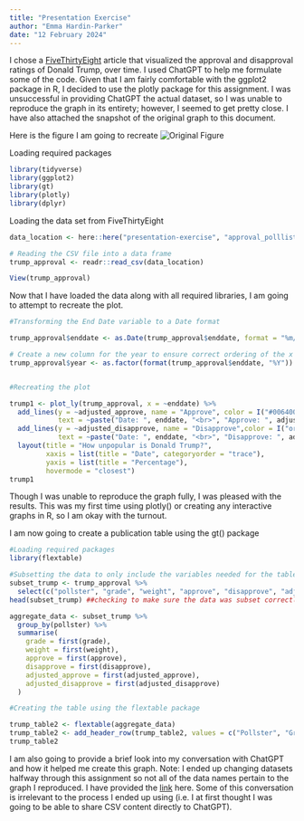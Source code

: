 ```yaml
---
title: "Presentation Exercise"
author: "Emma Hardin-Parker" 
date: "12 February 2024" 
---
```


I chose a [FiveThirtyEight](https://projects.fivethirtyeight.com/trump-approval-ratings/) article that visualized the approval and disapproval ratings of Donald Trump, over time. I used ChatGPT to help me formulate some of the code. Given that I am fairly comfortable with the ggplot2 package in R, I decided to use the plotly package for this assignment. I was unsuccessful in providing ChatGPT the actual dataset, so I was unable to reproduce the graph in its entirety; however, I seemed to get pretty close. I have also attached the snapshot of the original graph to this document. 

Here is the figure I am going to recreate 
![Original Figure](538-trump.png)

Loading required packages
```r
library(tidyverse)
library(ggplot2)
library(gt)
library(plotly)
library(dplyr)
```

Loading the data set from FiveThirtyEight 

```r
data_location <- here::here("presentation-exercise", "approval_polllist.csv")

# Reading the CSV file into a data frame
trump_approval <- readr::read_csv(data_location)

View(trump_approval)
```

Now that I have loaded the data along with all required libraries, I am going to attempt to recreate the plot. 

```r
#Transforming the End Date variable to a Date format

trump_approval$enddate <- as.Date(trump_approval$enddate, format = "%m/%d/%Y")

# Create a new column for the year to ensure correct ordering of the x axis 
trump_approval$year <- as.factor(format(trump_approval$enddate, "%Y"))


#Recreating the plot

trump1 <- plot_ly(trump_approval, x = ~enddate) %>%
  add_lines(y = ~adjusted_approve, name = "Approve", color = I("#006400"), hoverinfo = "y+name+text",
            text = ~paste("Date: ", enddate, "<br>", "Approve: ", adjusted_approve, "%")) %>%
  add_lines(y = ~adjusted_disapprove, name = "Disapprove",color = I("orange"), hoverinfo = "y+name+text",
            text = ~paste("Date: ", enddate, "<br>", "Disapprove: ", adjusted_disapprove, "%")) %>%
  layout(title = "How unpopular is Donald Trump?",
         xaxis = list(title = "Date", categoryorder = "trace"),
         yaxis = list(title = "Percentage"),
         hovermode = "closest")
trump1
```


Though I was unable to reproduce the graph fully, I was pleased with the results. This was my first time using plotly() or creating any interactive graphs in R, so I am okay with the turnout. 


I am now going to create a publication table using the gt() package

```r
#Loading required packages
library(flextable)

#Subsetting the data to only include the variables needed for the table
subset_trump <- trump_approval %>%
  select(c("pollster", "grade", "weight", "approve", "disapprove", "adjusted_approve", "adjusted_disapprove")) 
head(subset_trump) ##checking to make sure the data was subset correctly 

aggregate_data <- subset_trump %>%
  group_by(pollster) %>%
  summarise(
    grade = first(grade),
    weight = first(weight),
    approve = first(approve),
    disapprove = first(disapprove),
    adjusted_approve = first(adjusted_approve),
    adjusted_disapprove = first(adjusted_disapprove)
  )

#Creating the table using the flextable package

trump_table2 <- flextable(aggregate_data)
trump_table2 <- add_header_row(trump_table2, values = c("Pollster", "Grade", "Weight", "Approval", "Disapprove", "Adjusted Approval", "Adjusted Disapprove"))
trump_table2
```

I am also going to provide a brief look into my conversation with ChatGPT and how it helped me create this graph. Note: I ended up changing datasets halfway through this assignment so not all of the data names pertain to the graph I reproduced. I have provided the [link](https://chat.openai.com/share/dc121221-7048-4c0d-890c-303ee3a5a324) here. Some of this conversation is irrelevant to the process I ended up using (i.e. I at first thought I was going to be able to share CSV content directly to ChatGPT). 




